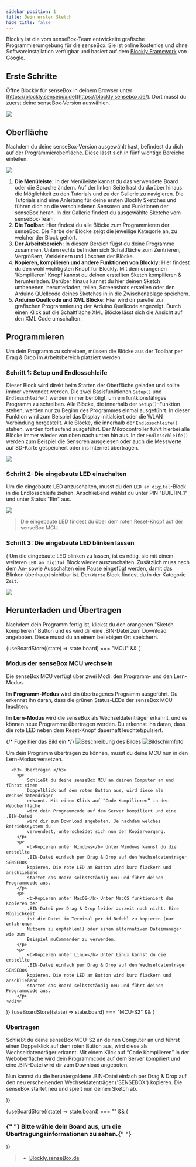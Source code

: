 ```yaml
---
sidebar_position: 1
title: Dein erster Sketch
hide_title: false
---
```



<Layout title="Dein erster Sketch">

Blockly ist die vom senseBox-Team entwickelte grafische Programmierumgebung für die senseBox. Sie ist online kostenlos und ohne Softwareinstallation verfügbar und basiert auf dem [Blockly Framework](https://developers.google.com/blockly) von Google.

## Erste Schritte

Öffne Blockly für senseBox in deinem Browser unter [https://blockly.sensebox.de](https://blockly.sensebox.de/). Dort musst du zuerst deine senseBox-Version auswählen.

![](/img/blockly-bilder/erster-sketch/Auswahl.png)

## Oberfläche

Nachdem du deine senseBox-Version ausgewählt hast, befindest du dich auf der Programmieroberfläche. Diese lässt sich in fünf wichtige Bereiche einteilen.

![](/img/blockly-bilder/erster-sketch/Oberflaeche.png)

1. **Die Menüleiste:**
   In der Menüleiste kannst du das verwendete Board oder die Sprache ändern. Auf der linken Seite hast du darüber hinaus die Möglichkeit zu den Tutorials und zu der Gallerie zu navigieren. Die Tutorials sind eine Anleitung für deine ersten Blockly Sketches und führen dich an die verschiedenen Sensoren und Funktionen der senseBox heran. In der Gallerie findest du ausgewählte Sketche vom senseBox-Team.
2. **Die Toolbar:**
   Hier findest du alle Blöcke zum Programmieren der senseBox. Die Farbe der Blöcke zeigt die jeweilige Kategorie an, zu welcher der Block gehört.
3. **Der Arbeitsbereich:**
   In diesem Bereich fügst du deine Programme zusammen. Unten rechts befinden sich Schaltfläche zum Zentrieren, Vergrößern, Verkleinern und Löschen der Blöcke.
4. **Kopieren, kompilieren und andere Funktionen von Blockly:**
   Hier findest du den wohl wichtigsten Knopf für Blockly. Mit dem orangenen 'Kompilieren' Knopf kannst du deinen erstellten Sketch kompilieren & herunterladen. Darüber hinaus kannst du hier deinen Sketch umbenenen, herunterladen, teilen, Screenshots erstellen oder den Arduino QUellcode deines Sketches in in die Zwischenablage speichern.
5. **Arduino Quellcode und XML Blöcke:**
   Hier wird dir parellel zur grafischen Programmierung der Arduino Quellcode angezeigt. Durch einen Klick auf die Schaltfläche XML Blöcke lässt sich die Ansicht auf den XML Code umschalten.

## Programmieren

Um dein Programm zu schreiben, müssen die Blöcke aus der Toolbar per Drag & Drop im Arbeitsbereich platziert werden.

### Schritt 1: Setup und Endlosschleife

Dieser Block wird direkt beim Starten der Oberfläche geladen und sollte immer verwendet werden. Die zwei Basisfunktionen `Setup()` und `Endlosschleife()` werden immer benötigt, um ein funtkionsfähiges Programm zu schreiben.
Alle Blöcke, die innerhalb der `Setup()`-Funktion stehen, werden nur zu Beginn des Programmes einmal ausgeführt. In dieser Funktion wird zum Beispiel das Display initialsiert oder die WLAN Verbindung hergestellt. Alle Blöcke, die innerhalb der `Endlosschleife()` stehen, werden fortlaufend ausgeführt. Der Mikrocontroller führt hierbei alle Blöcke immer wieder von oben nach unten hin aus. In der `Endlosschleife()` werden zum Beispiel die Sensoren ausgelesen oder auch die Messwerte auf SD-Karte gespeichert oder ins Internet übertragen.

![](/img/blockly-bilder/erster-sketch/blockly-es-1.svg)

### Schritt 2: Die eingebaute LED einschalten

Um die eingebaute LED anzuschalten, musst du den `LED an digital`-Block in die Endlosschleife ziehen. Anschließend wählst du unter PIN "BUILTIN_1" und unter Status "Ein" aus.

![](/img/blockly-bilder/erster-sketch/blockly-es-2.svg)

> Die eingebaute LED findest du über dem roten Reset-Knopf auf der senseBox MCU.

### Schritt 3: Die eingebaute LED blinken lassen

(
Um die eingebaute LED blinken zu lassen, ist es nötig, sie mit einem weiteren `LED an digital` Block wieder auszuschalten. Zusätzlich muss nach dem An- sowie Ausschalten eine Pause eingefügt werden, damit das Blinken überhaupt sichtbar ist. Den `Warte` Block findest du in der Kategorie `Zeit`.

![](/img/blockly-bilder/erster-sketch/blockly-es-3.svg)

## Herunterladen und Übertragen

Nachdem dein Programm fertig ist, klickst du den orangenen "Sketch kompilieren" Button und es wird dir eine .BIN-Datei zum Download angeboten. Diese musst du an einem beliebigen Ort speichern.

{useBoardStore((state) => state.board) === "MCU" && (

  <div>
    <h3> Modus der senseBox MCU wechseln</h3>
    <div>
      <p>
        Die senseBox MCU verfügt über zwei Modi: den Programm- und den
        Lern-Modus.
      </p>
      <p>
        Im <b>Programm-Modus</b> wird ein übertragenes Programm ausgeführt. Du
        erkennst ihn daran, dass die grünen Status-LEDs der senseBox MCU
        leuchten.
      </p>
      <p>
        Im <b>Lern-Modus</b> wird die senseBox als Wechseldatenträger erkannt,
        und es können neue Programme übertragen werden. Du erkennst ihn daran,
        dass die rote LED neben dem Reset-Knopf dauerhaft leuchtet/pulsiert.
      </p>
      {/* Füge hier das Bild ein */}
      <img
        src="/img/blockly-bilder/erster-sketch/modi.png"
        alt="Beschreibung des Bildes"
      />
      <img
        src="/img/blockly-bilder/erster-sketch/Bildschirmfoto-vom-2022-08-30-10-53-35.png"
        alt="Bildschirmfoto"
      />
      <p>
        Um dein Programm übertragen zu können, musst du deine MCU nun in den
        Lern-Modus versetzen.
      </p>

      <h3> Übertragen </h3>
        <p>
            Schließt du deine senseBox MCU an deinen Computer an und führst einen
            Doppelklick auf dem roten Button aus, wird diese als Wechseldatendräger
            erkannt. Mit einem Klick auf “Code Kompilieren” in der Weboberfläche
            wird dein Programmcode auf dem Server kompiliert und eine .BIN-Datei
            wird dir zum Download angeboten. Je nachdem welches Betriebssystem du
            verwendest, unterscheidet sich nun der Kopiervorgang.
        </p>
        <p>
            <b>Kopieren unter Windows</b> Unter Windows kannst du die erstellte
            .BIN-Datei einfach per Drag & Drop auf den Wechseldatenträger SENSEBOX
            kopieren. Die rote LED am Button wird kurz flackern und anschließend
            startet das Board selbstständig neu und führt deinen Programmcode aus.
        </p>
        <p>
            <b>Kopieren unter MacOS</b> Unter MacOS funktioniert das Kopieren der
            .BIN-Datei per Drag & Drop leider zurzeit noch nicht. Eine Möglichkeit
            ist die Datei im Terminal per dd-Befehl zu kopieren (nur erfahrenen
            Nutzern zu empfehlen!) oder einen alternativen Dateimanager wie zum
            Beispiel muCommander zu verwenden.
        </p>
        <p>
            <b>Kopieren unter Linux</b> Unter Linux kannst du die erstellte
            .BIN-Datei einfach per Drag & Drop auf den Wechseldatenträger SENSEBOX
            kopieren. Die rote LED am Button wird kurz flackern und anschließend
            startet das Board selbstständig neu und führt deinen Programmcode aus.
        </p>
    </div>

  </div>
)}
{useBoardStore((state) => state.board) === "MCU-S2" && (
  <div>
    <h3> Übertragen</h3>
    <p>
    Schließt du deine senseBox MCU-S2 an deinen Computer an und führst einen Doppelklick auf dem roten Button aus, wird diese als Wechseldatendräger erkannt. Mit einem Klick auf “Code Kompilieren” in der Weboberfläche wird dein Programmcode auf dem Server kompiliert und eine .BIN-Datei wird dir zum Download angeboten.
    </p>
    <p>
        Nun kannst du die heruntergaldene .BIN-Datei einfach per Drag & Drop auf den neu erscheinenden Wechseldatenträger ('SENSEBOX') kopieren. Die senseBox startet neu und spielt nun deinen Sketch ab.
    </p>
  </div>
)}

{useBoardStore((state) => state.board) === "" && (

<div className="flex justify-center items-baseline">
  <h3 className="text-center m-5">
    {" "}
    Bitte wähle dein Board aus, um die Übertragungsinformationen zu sehen.{" "}
  </h3>
  <BoardDropdown />
</div>
)}

> - [Blockly.senseBox.de](https://blockly.sensebox.de/)

</Layout>
